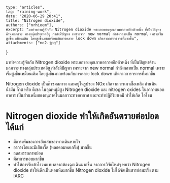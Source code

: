 	type: "articles",
	tag: "raining-work",
	date: "2020-06-29 20:41",
    title: "Nitrogen dioxide",
    authors: ["nrhioem"],
	excerpt: "มาทำความรู้จักกับ Nitrogen dioxide พระเอกของคุณภาพอากาศอีกตัวหนึ่ง ที่เป็นปัญหาด้านมลภาวะ ทางกลุ่มประเทศอียู กำลังมีปัญหา เพราะจาก new normal กำลังกลายเป็น normal เพราะเริ่มสูงขึ้นเหมือนเดิม โดยสูงขึ้นมากพร้อมกับการคลาย lock down เกิดจากการจราจรที่มากขึ้น",
	attachments: ["no2.jpg"]
}

มาทำความรู้จักกับ Nitrogen dioxide พระเอกของคุณภาพอากาศอีกตัวหนึ่ง ที่เป็นปัญหาด้านมลภาวะ ทางกลุ่มประเทศอียู กำลังมีปัญหา เพราะจาก new normal กำลังกลายเป็น normal เพราะเริ่มสูงขึ้นเหมือนเดิม โดยสูงขึ้นมากพร้อมกับการคลาย lock down เกิดจากการจราจรที่มากขึ้น

Nitrogen dioxide เป็นก๊าซมลภาวะ และอยู่ในรูปของ NOx เกิดจากการเผาเชื้อเพลิง ถ่านหิน น้ำมัน ก๊าซ หรือ ดีเซล ในอุณหภู่มิสูง Nitrogen dioxide และ nitrogen oxides ในอากาศนอกอาคาร เป็นส่วนหนึ่งของอนุภาคในมลภาวะทางอากาศ และจะทำปฏิกิริยาเคมี ทำให้เกิด โอโชน

# Nitrogen dioxide ทำให้เกิดอันตรายต่อปอด ได้แก่
- มีการเพิ่มของการอักเสบของทางเดินหายใจ
- อาการไอและมีเสียงวี๊ด (หลอดลมหดเกร็ง) มากขึ้น
- ลดสมรรถภาพปอด
- มีอาการหอบมากขึ้น
- ทำให้การรับเข้าโรงพยาบาลจากห้องฉุกเฉินมากขึ้น
จากการวิจัยไหม่ๆ พบว่า Nitrogen dioxide ทำให้เด็กเป็นหอบหืดมากขึ้น
Nitrogen dioxide ไม่ได้จัดเป็นสารก่อมะเร็ง ตาม IARC